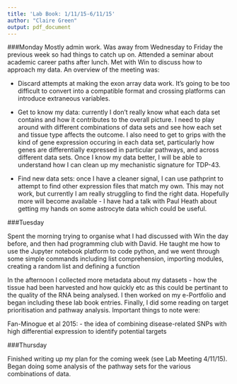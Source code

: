 ```yaml
---
title: 'Lab Book: 1/11/15-6/11/15'
author: "Claire Green"
output: pdf_document
---
```


###Monday
Mostly admin work. Was away from Wednesday to Friday the previous week so had things to catch up on. Attended a seminar about academic career paths after lunch. Met with Win to discuss how to approach my data. An overview of the meeting was:

- Discard attempts at making the exon array data work. It's going to be too difficult to convert into a compatible format and crossing platforms can introduce extraneous variables. 
- Get to know my data: currently I don't really know what each data set contains and how it contributes to the overall picture. I need to play around with different combinations of data sets and see how each set and tissue type affects the outcome. I also need to get to grips with the kind of gene expression occuring in each data set, particularly how genes are differentially expressed in particular pathways, and across different data sets. Once I know my data better, I will be able to understand how I can clean up my mechanistic signature for TDP-43. 

- Find new data sets: once I have a cleaner signal, I can use pathprint to attempt to find other expression files that match my own. This may not work, but currently I am really struggling to find the right data. Hopefully more will become available - I have had a talk with Paul Heath about getting my hands on some astrocyte data which could be useful. 

###Tuesday

Spent the morning trying to organise what I had discussed with Win the day before, and then had programming club with David. He taught me how to use the Jupyter notebook platform to code python, and we went through some simple commands including list comprehension, importing modules, creating a random list and defining a function

In the afternoon I collected more metadata about my datasets - how the tissue had been harvested and how quickly etc as this could be pertinant to the quality of the RNA being analysed. I then worked on my e-Portfolio and began including these lab book entries. Finally, I did some reading on target prioritisation and pathway analysis. Important things to note were:

Fan-Minogue et al 2015:
- the idea of combining disease-related SNPs with high differential expression to identify potential targets

###Thursday

Finished writing up my plan for the coming week (see Lab Meeting 4/11/15). Began doing some analysis of the pathway sets for the various combinations of data.
